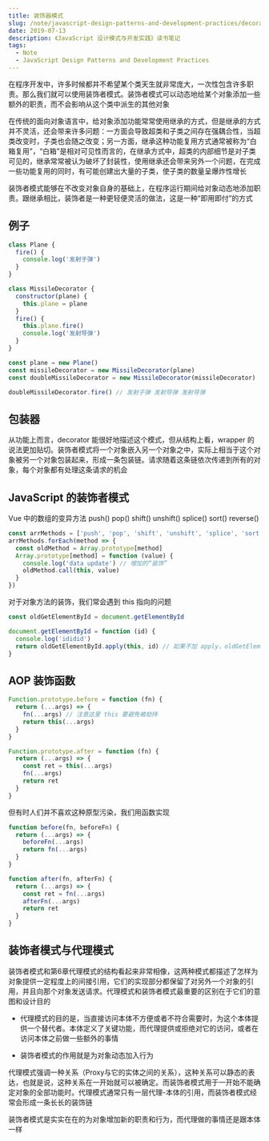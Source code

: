 ```yaml
---
title: 装饰器模式
slug: /note/javascript-design-patterns-and-development-practices/decorator
date: 2019-07-13
description: 《JavaScript 设计模式与开发实践》读书笔记
tags:
  - Note
  - JavaScript Design Patterns and Development Practices
---
```


在程序开发中，许多时候都并不希望某个类天生就非常庞大，一次性包含许多职责。那么我们就可以使用装饰者模式。装饰者模式可以动态地给某个对象添加一些额外的职责，而不会影响从这个类中派生的其他对象

在传统的面向对象语言中，给对象添加功能常常使用继承的方式，但是继承的方式并不灵活，还会带来许多问题：一方面会导致超类和子类之间存在强耦合性，当超类改变时，子类也会随之改变；另一方面，继承这种功能复用方式通常被称为“白箱复用”，“白箱”是相对可见性而言的，在继承方式中，超类的内部细节是对子类可见的，继承常常被认为破坏了封装性，使用继承还会带来另外一个问题，在完成一些功能复用的同时，有可能创建出大量的子类，使子类的数量呈爆炸性增长

装饰者模式能够在不改变对象自身的基础上，在程序运行期间给对象动态地添加职责。跟继承相比，装饰者是一种更轻便灵活的做法，这是一种“即用即付”的方式

## 例子

```js
class Plane {
  fire() {
    console.log('发射子弹')
  }
}

class MissileDecorator {
  constructor(plane) {
    this.plane = plane
  }
  fire() {
    this.plane.fire()
    console.log('发射导弹')
  }
}

const plane = new Plane()
const missileDecorator = new MissileDecorator(plane)
const doubleMissileDecorator = new MissileDecorator(missileDecorator)

doubleMissileDecorator.fire() // 发射子弹 发射导弹 发射导弹
```

## 包装器

从功能上而言，decorator 能很好地描述这个模式，但从结构上看，wrapper 的说法更加贴切。装饰者模式将一个对象嵌入另一个对象之中，实际上相当于这个对象被另一个对象包装起来，形成一条包装链。请求随着这条链依次传递到所有的对象，每个对象都有处理这条请求的机会

## JavaScript 的装饰者模式

Vue 中的数组的变异方法 push() pop() shift() unshift() splice() sort() reverse()

```js
const arrMethods = ['push', 'pop', 'shift', 'unshift', 'splice', 'sort', 'reverse']
arrMethods.forEach(method => {
  const oldMethod = Array.prototype[method]
  Array.prototype[method] = function (value) {
    console.log('data update') // 增加的“装饰”
    oldMethod.call(this, value)
  }
})
```

对于对象方法的装饰，我们常会遇到 this 指向的问题

```js
const oldGetElementById = document.getElementById

document.getElementById = function (id) {
  console.log('ididid')
  return oldGetElementById.apply(this, id) // 如果不加 apply，oldGetElementById 是个全局的函数，this 指向 window
}
```

## AOP 装饰函数

```js
Function.prototype.before = function (fn) {
  return (...args) => {
    fn(...args) // 注意这里 this 要避免被劫持
    return this(...args)
  }
}

Function.prototype.after = function (fn) {
  return (...args) => {
    const ret = this(...args)
    fn(...args)
    return ret
  }
}
```

但有时人们并不喜欢这种原型污染，我们用函数实现

```js
function before(fn, beforeFn) {
  return (...args) => {
    beforeFn(...args)
    return fn(...args)
  }
}

function after(fn, afterFn) {
  return (...args) => {
    const ret = fn(...args)
    afterFn(...args)
    return ret
  }
}
```

## 装饰者模式与代理模式

装饰者模式和第6章代理模式的结构看起来非常相像，这两种模式都描述了怎样为对象提供一定程度上的间接引用，它们的实现部分都保留了对另外一个对象的引用，并且向那个对象发送请求。代理模式和装饰者模式最重要的区别在于它们的意图和设计目的

* 代理模式的目的是，当直接访问本体不方便或者不符合需要时，为这个本体提供一个替代者。本体定义了关键功能，而代理提供或拒绝对它的访问，或者在访问本体之前做一些额外的事情

* 装饰者模式的作用就是为对象动态加入行为

代理模式强调一种关系（Proxy与它的实体之间的关系），这种关系可以静态的表达，也就是说，这种关系在一开始就可以被确定。而装饰者模式用于一开始不能确定对象的全部功能时。代理模式通常只有一层代理-本体的引用，而装饰者模式经常会形成一条长长的装饰链

装饰者模式是实实在在的为对象增加新的职责和行为，而代理做的事情还是跟本体一样
